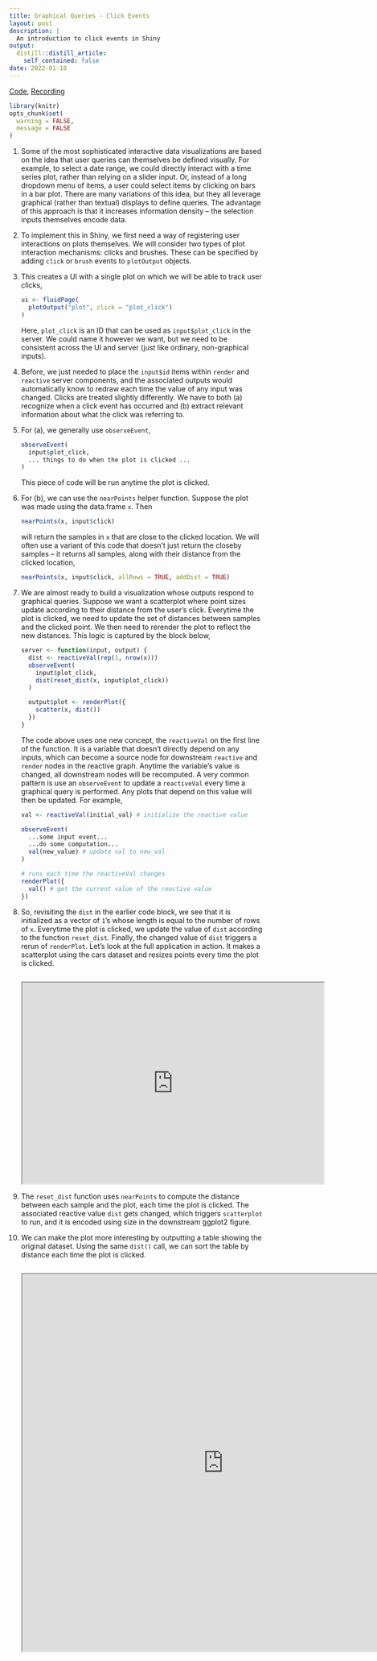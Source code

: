 ```yaml
---
title: Graphical Queries - Click Events
layout: post
description: |
  An introduction to click events in Shiny
output: 
  distill::distill_article:
    self_contained: false
date: 2022-01-10
---
```



[Code](https://github.com/krisrs1128/stat679_code/blob/main/notes/week3-1.Rmd), [Recording](https://mediaspace.wisc.edu/media/Week%205%20%5B2%5D%20Graphical%20Queries%3A%20Click%20Events/1_lmlkeubk)

```r
library(knitr)
opts_chunk$set(
  warning = FALSE, 
  message = FALSE
)
```

1. Some of the most sophisticated interactive data visualizations are based on
the idea that user queries can themselves be defined visually. For example, to
select a date range, we could directly interact with a time series plot, rather
than relying on a slider input. Or, instead of a long dropdown menu of items, a
user could select items by clicking on bars in a bar plot. There are many
variations of this idea, but they all leverage graphical (rather than textual)
displays to define queries. The advantage of this approach is that it increases
information density -- the selection inputs themselves encode data.

1. To implement this in Shiny, we first need a way of registering user
interactions on plots themselves. We will consider two types of plot interaction
mechanisms: clicks and brushes. These can be specified by adding `click` or
`brush` events to `plotOutput` objects. 

1. This creates a UI with a single plot on which we will be able to track user
clicks,
    
    ```r
    ui <- fluidPage(
      plotOutput("plot", click = "plot_click")
    )
    ```
    
    Here, `plot_click` is an ID that can be used as `input$plot_click` in the
    server. We could name it however we want, but we need to be consistent
    across the UI and server (just like ordinary, non-graphical inputs).
  
1. Before, we just needed to place the `input$id` items within `render` and
`reactive` server components, and the associated outputs would automatically
know to redraw each time the value of any input was changed. Clicks are treated
slightly differently. We have to both (a) recognize when a click event has
occurred and (b) extract relevant information about what the click was referring
to. 

1. For (a), we generally use `observeEvent`,

    ```r
    observeEvent(
      input$plot_click,
      ... things to do when the plot is clicked ...
    )
    ```

    This piece of code will be run anytime the plot is clicked.
  
1. For (b), we can use the `nearPoints` helper function. Suppose the plot was
made using the data.frame `x`. Then

    ```r
    nearPoints(x, input$click)
    ```

    will return the samples in `x` that are close to the clicked location. We
    will often use a variant of this code that doesn't just return the closeby
    samples -- it returns all samples, along with their distance from the
    clicked location,
    
    ```r
    nearPoints(x, input$click, allRows = TRUE, addDist = TRUE)
    ```
    
1. We are almost ready to build a visualization whose outputs respond to
graphical queries. Suppose we want a scatterplot where point sizes update
according to their distance from the user's click. Everytime the plot is
clicked, we need to update the set of distances between samples and the clicked
point. We then need to rerender the plot to reflect the new distances. This
logic is captured by the block below,

    ```r
    server <- function(input, output) {
      dist <- reactiveVal(rep(1, nrow(x)))
      observeEvent(
        input$plot_click,
        dist(reset_dist(x, input$plot_click))
      )
      
      output$plot <- renderPlot({
        scatter(x, dist())
      })
    }
    ```
    
    The code above uses one new concept, the `reactiveVal` on the first line of
    the function. It is a variable that doesn't directly depend on any inputs,
    which can become a source node for downstream `reactive` and `render` nodes
    in the reactive graph. Anytime the variable's value is changed, all
    downstream nodes will be recomputed. A very common pattern is use an
    `observeEvent` to update a `reactiveVal` every time a graphical query is
    performed. Any plots that depend on this value will then be updated. For
    example,
    
    ```r
    val <- reactiveVal(initial_val) # initialize the reactive value
    
    observeEvent(
      ...some input event...
      ...do some computation...
      val(new_value) # update val to new_val
    )
    
    # runs each time the reactiveVal changes
    renderPlot({
      val() # get the current value of the reactive value
    })
    ```
        
1. So, revisiting the `dist` in the earlier code block, we see that it is
initialized as a vector of `1`'s whose length is equal to the number of rows of
`x`. Everytime the plot is clicked, we update the value of `dist` according to
the function `reset_dist`. Finally, the changed value of `dist` triggers a rerun
of `renderPlot`. Let's look at the full application in action. It makes a
scatterplot using the cars dataset and resizes points every time the plot is
clicked.

    ```r
    ```
    
    <iframe src="https://data-viz.it.wisc.edu/content/17a54e4c-5237-4018-b6fe-20c1555cf337/" allowfullscreen="" data-external="1" height=400 width=600></iframe>
    
1. The `reset_dist` function uses `nearPoints` to compute the distance between
each sample and the plot, each time the plot is clicked. The associated reactive
value `dist` gets changed, which triggers `scatterplot` to run, and it is
encoded using size in the downstream ggplot2 figure.

1. We can make the plot more interesting by outputting a table showing the
original dataset. Using the same `dist()` call, we can sort the table by
distance each time the plot is clicked.

    ```r
    ```
    
    <iframe src="https://data-viz.it.wisc.edu/content/9fcf3583-a74f-4d84-8d7c-68ac3595bf6b/" allowfullscreen="" data-external="1" height=750 width=800></iframe>

